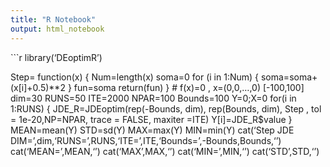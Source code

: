 ```yaml
---
title: "R Notebook"
output: html_notebook
---
```

```r
library('DEoptimR')


Step= function(x)
  {
  Num=length(x)
	soma=0
	for (i in 1:Num)
	  {
		soma=soma+(x[i]+0.5)**2
		}
	fun=soma
  return(fun)
  }
# f(x)=0 , x=(0,0,...,0) [-100,100]
dim=30
RUNS=50
ITE=2000
NPAR=100
Bounds=100
Y=0;X=0
for(i in 1:RUNS)
  {
  JDE_R=JDEoptim(rep(-Bounds, dim), rep(Bounds, dim), Step ,
         tol = 1e-20,NP=NPAR, trace = FALSE,  maxiter =ITE)
  Y[i]=JDE_R$value
  }
MEAN=mean(Y)
STD=sd(Y)
MAX=max(Y)
MIN=min(Y)
cat('Step JDE DIM=',dim,'RUNS=',RUNS,'ITE=',ITE,'Bounds=',-Bounds,Bounds,'\n')
cat('MEAN=',MEAN,'\n')
cat('MAX',MAX,'\n')
cat('MIN=',MIN,'\n')
cat('STD',STD,'\n')
